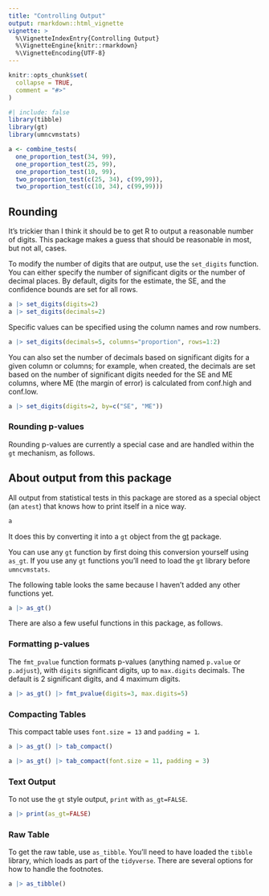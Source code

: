 ```yaml
---
title: "Controlling Output"
output: rmarkdown::html_vignette
vignette: >
  %\VignetteIndexEntry{Controlling Output}
  %\VignetteEngine{knitr::rmarkdown}
  %\VignetteEncoding{UTF-8}
---
```


```r
knitr::opts_chunk$set(
  collapse = TRUE,
  comment = "#>"
)
```

```r
#| include: false
library(tibble)
library(gt)
library(umncvmstats)
```

```r
a <- combine_tests(
  one_proportion_test(34, 99),
  one_proportion_test(25, 99),
  one_proportion_test(10, 99),
  two_proportion_test(c(25, 34), c(99,99)),
  two_proportion_test(c(10, 34), c(99,99)))
```

## Rounding

It's trickier than I think it should be to get R to output a reasonable number of digits.
This package makes a guess that should be reasonable in most, but not all, cases.

To modify the number of digits that are output, use the `set_digits` function. You can either specify the number of significant digits or the number of decimal places. By default, digits for the estimate, the SE, and the confidence bounds are set for all rows.

```r
a |> set_digits(digits=2)
a |> set_digits(decimals=2)
```

Specific values can be specified using the column names and row numbers.
```r
a |> set_digits(decimals=5, columns="proportion", rows=1:2)
```

You can also set the number of decimals based on significant digits for a given column or columns; for example, when created, the decimals are set based on the number of significant digits needed for the SE and ME columns, where ME (the margin of error) is calculated from conf.high and conf.low.
```r
a |> set_digits(digits=2, by=c("SE", "ME"))
```

### Rounding p-values
Rounding p-values are currently a special case and are handled within the `gt` mechanism, as follows.


## About output from this package

All output from statistical tests in this package are stored as a special object (an `atest`) that knows how to print itself in a nice way.

```r
a
```

It does this by converting it into a `gt` object from the [gt](https://gt.rstudio.com/) package.

You can use any `gt` function by first doing this conversion yourself using `as_gt`. If you use any `gt` functions you'll need to load the `gt` library before `umncvmstats`.

The following table looks the same because I haven't added any other functions yet.

```r
a |> as_gt()
```

There are also a few useful functions in this package, as follows.

### Formatting p-values

The `fmt_pvalue` function formats p-values (anything named `p.value` or `p.adjust`), with `digits` significant digits, up to `max.digits` decimals. The default is 2 significant digits, and 4 maximum digits.
```r
a |> as_gt() |> fmt_pvalue(digits=3, max.digits=5)
```

### Compacting Tables

This compact table uses `font.size = 13` and `padding = 1`.
```r
a |> as_gt() |> tab_compact()
```

```r
a |> as_gt() |> tab_compact(font.size = 11, padding = 3)
```

### Text Output

To not use the `gt` style output, `print` with `as_gt=FALSE`.

```r
a |> print(as_gt=FALSE)
```

### Raw Table

To get the raw table, use `as_tibble`. You'll need to have loaded the `tibble` library, which loads as part of the `tidyverse`. There are several options for how to handle the footnotes.

```r
a |> as_tibble()
```

